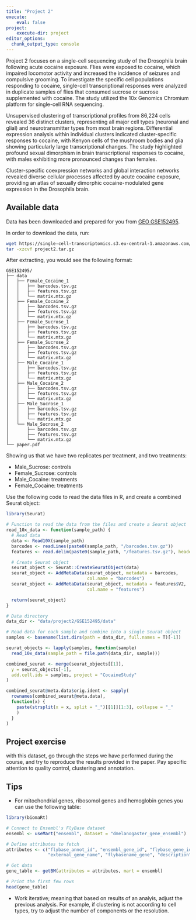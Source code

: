 ```yaml
---
title: "Project 2"
execute:
    eval: false
project:
    execute-dir: project
editor_options: 
  chunk_output_type: console
---
```


Project 2 focuses on a single-cell sequencing study of the Drosophila brain following acute cocaine exposure. Flies were exposed to cocaine, which impaired locomotor activity and increased the incidence of seizures and compulsive grooming. To investigate the specific cell populations responding to cocaine, single-cell transcriptional responses were analyzed in duplicate samples of flies that consumed sucrose or sucrose supplemented with cocaine. The study utilized the 10x Genomics Chromium platform for single-cell RNA sequencing.

Unsupervised clustering of transcriptional profiles from 86,224 cells revealed 36 distinct clusters, representing all major cell types (neuronal and glial) and neurotransmitter types from most brain regions. Differential expression analysis within individual clusters indicated cluster-specific responses to cocaine, with Kenyon cells of the mushroom bodies and glia showing particularly large transcriptional changes. The study highlighted profound sexual dimorphism in brain transcriptional responses to cocaine, with males exhibiting more pronounced changes than females.

Cluster-specific coexpression networks and global interaction networks revealed diverse cellular processes affected by acute cocaine exposure, providing an atlas of sexually dimorphic cocaine-modulated gene expression in the Drosophila brain.


## Available data

Data has been downloaded and prepared for you from [GEO GSE152495](https://www.ncbi.nlm.nih.gov/geo/query/acc.cgi?acc=GSE152495). 

In order to download the data, run:

```bash
wget https://single-cell-transcriptomics.s3.eu-central-1.amazonaws.com/projects/data/project2.tar.gz
tar -xzcvf project2.tar.gz
```


After extracting, you would see the following format:

```
GSE152495/
├── data
│   ├── Female_Cocaine_1
│   │   ├── barcodes.tsv.gz
│   │   ├── features.tsv.gz
│   │   └── matrix.mtx.gz
│   ├── Female_Cocaine_2
│   │   ├── barcodes.tsv.gz
│   │   ├── features.tsv.gz
│   │   └── matrix.mtx.gz
│   ├── Female_Sucrose_1
│   │   ├── barcodes.tsv.gz
│   │   ├── features.tsv.gz
│   │   └── matrix.mtx.gz
│   ├── Female_Sucrose_2
│   │   ├── barcodes.tsv.gz
│   │   ├── features.tsv.gz
│   │   └── matrix.mtx.gz
│   ├── Male_Cocaine_1
│   │   ├── barcodes.tsv.gz
│   │   ├── features.tsv.gz
│   │   └── matrix.mtx.gz
│   ├── Male_Cocaine_2
│   │   ├── barcodes.tsv.gz
│   │   ├── features.tsv.gz
│   │   └── matrix.mtx.gz
│   ├── Male_Sucrose_1
│   │   ├── barcodes.tsv.gz
│   │   ├── features.tsv.gz
│   │   └── matrix.mtx.gz
│   └── Male_Sucrose_2
│       ├── barcodes.tsv.gz
│       ├── features.tsv.gz
│       └── matrix.mtx.gz
└── paper.pdf
```

Showing us that we have two replicates per treatment, and two treatments:

- Male_Sucrose: controls
- Female_Sucrose: controls
- Male_Cocaine: treatments
- Female_Cocaine: treatments

Use the following code to read the data files in R, and create a combined Seurat object:

```r
library(Seurat)

# Function to read the data from the files and create a Seurat object
read_10x_data <- function(sample_path) {
  # Read data
  data <- Read10X(sample_path)
  barcodes <- readLines(paste0(sample_path, "/barcodes.tsv.gz"))
  features <- read.delim(paste0(sample_path, "/features.tsv.gz"), header = FALSE)

  # Create Seurat object
  seurat_object <- Seurat::CreateSeuratObject(data)
  seurat_object <- AddMetaData(seurat_object, metadata = barcodes, 
                               col.name = "barcodes")
  seurat_object <- AddMetaData(seurat_object, metadata = features$V2,
                               col.name = "features")

  return(seurat_object)
}

# Data directory
data_dir <- "data/project2/GSE152495/data"

# Read data for each sample and combine into a single Seurat object
samples <- basename(list.dirs(path = data_dir, full.names = T)[-1])

seurat_objects <- lapply(samples, function(sample) 
  read_10x_data(sample_path = file.path(data_dir, sample)))

combined_seurat <- merge(seurat_objects[[1]],
  y = seurat_objects[-1],
  add.cell.ids = samples, project = "CocaineStudy"
)

combined_seurat@meta.data$orig.ident <- sapply(
  rownames(combined_seurat@meta.data),
  function(x) {
    paste(strsplit(x = x, split = "_")[[1]][1:3], collapse = "_"
    )
  }
)
```


::: {.callout-important}
## Project exercise

with this dataset, go through the steps we have performed during the course, and try to reproduce the results provided in the paper. Pay specific attention to quality control, clustering and annotation. 
:::

## Tips

- For mitochondrial genes, ribosomol genes and hemoglobin genes you can use the following table:

```r
library(biomaRt)

# Connect to Ensembl's FlyBase dataset
ensembl <- useMart("ensembl", dataset = "dmelanogaster_gene_ensembl")

# Define attributes to fetch
attributes <- c("flybase_annot_id", "ensembl_gene_id", "flybase_gene_id",
                "external_gene_name", "flybasename_gene", "description")

# Get data
gene_table <- getBM(attributes = attributes, mart = ensembl)

# Print the first few rows
head(gene_table)
```

- Work iterative; meaning that based on results of an analyis, adjust the previous analysis. For example, if clustering is not according to cell types, try to adjust the number of components or the resolution. 
